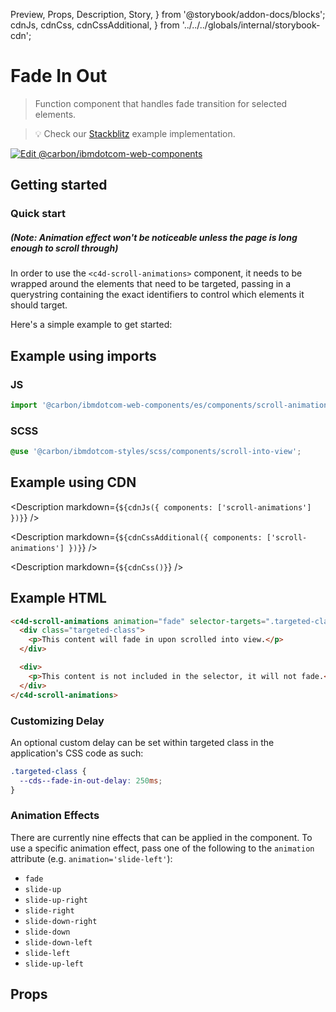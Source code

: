   Preview,
  Props,
  Description,
  Story,
} from '@storybook/addon-docs/blocks';
  cdnJs,
  cdnCss,
  cdnCssAdditional,
} from '../../../globals/internal/storybook-cdn';

# Fade In Out

> Function component that handles fade transition for selected elements.

> 💡 Check our
> [Stackblitz](https://stackblitz.com/github/carbon-design-system/carbon-for-ibm-dotcom/tree/main/packages/web-components/examples/stackblitz/components/scroll-animations)
> example implementation.

[![Edit @carbon/ibmdotcom-web-components](https://developer.stackblitz.com/img/open_in_stackblitz.svg)](https://stackblitz.com/github/carbon-design-system/carbon-for-ibm-dotcom/tree/main/packages/web-components/examples/codesandbox/components/scroll-animations)

## Getting started

### Quick start

##### (Note: Animation effect won't be noticeable unless the page is long enough to scroll through)

In order to use the `<c4d-scroll-animations>` component, it needs to be wrapped
around the elements that need to be targeted, passing in a querystring
containing the exact identifiers to control which elements it should target.

Here's a simple example to get started:

## Example using imports

### JS

```javascript
import '@carbon/ibmdotcom-web-components/es/components/scroll-animations/index.js';
```

### SCSS

```scss
@use '@carbon/ibmdotcom-styles/scss/components/scroll-into-view';
```

## Example using CDN

<Description markdown={`${cdnJs({ components: ['scroll-animations'] })}`} />

<Description
  markdown={`${cdnCssAdditional({ components: ['scroll-animations'] })}`}
/>

<Description markdown={`${cdnCss()}`} />

## Example HTML

```html
<c4d-scroll-animations animation="fade" selector-targets=".targeted-class">
  <div class="targeted-class">
    <p>This content will fade in upon scrolled into view.</p>
  </div>

  <div>
    <p>This content is not included in the selector, it will not fade.</p>
  </div>
</c4d-scroll-animations>
```

### Customizing Delay

An optional custom delay can be set within targeted class in the application's
CSS code as such:

```css
.targeted-class {
  --cds--fade-in-out-delay: 250ms;
}
```

### Animation Effects

There are currently nine effects that can be applied in the component. To use a
specific animation effect, pass one of the following to the `animation`
attribute (e.g. `animation='slide-left'`):

- `fade`
- `slide-up`
- `slide-up-right`
- `slide-right`
- `slide-down-right`
- `slide-down`
- `slide-down-left`
- `slide-left`
- `slide-up-left`

## Props

<Props of="cds-scroll-animations" />

<Description markdown={contributing} />

